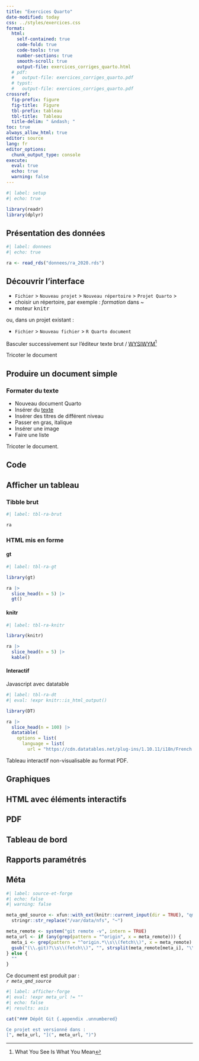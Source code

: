 ---
title: "Exercices Quarto"
date-modified: today
css: ../styles/exercices.css
format: 
  html:
    self-contained: true
    code-fold: true
    code-tools: true
    number-sections: true
    smooth-scroll: true
    output-file: exercices_corriges_quarto.html
  # pdf: 
  #   output-file: exercices_corriges_quarto.pdf
  # typst: 
  #   output-file: exercices_corriges_quarto.pdf
crossref:
  fig-prefix: figure
  fig-title:  Figure
  tbl-prefix: tableau
  tbl-title:  Tableau
  title-delim: " &ndash; "
toc: true
always_allow_html: true
editor: source
lang: fr
editor_options: 
  chunk_output_type: console
execute: 
  eval: true
  echo: true
  warning: false
---

```{r}
#| label: setup
#| echo: true

library(readr)
library(dplyr)
```


## Présentation des données {.unnumbered}

```{r}
#| label: donnees
#| echo: true

ra <- read_rds("donnees/ra_2020.rds") 
```


## Découvrir l'interface {#interface}

- `Fichier` \> `Nouveau projet` \> `Nouveau répertoire` \> `Projet Quarto` \>
- choisir un répertoire, par exemple : *formation* dans *~*  
- moteur <kbd>knitr</kbd>

ou, dans un projet existant : 

- `Fichier` \> `Nouveau fichier` \> `R Quarto document`

Basculer successivement sur l'éditeur texte brut / [WYSIWYM](https://en.wikipedia.org/wiki/WYSIWYM)[^wysiwym]

[^wysiwym]: What You See Is What You Mean

Tricoter le document

## Produire un document simple {#doc-simple}

### Formater du texte

- Nouveau document Quarto
- Insérer du [texte](https://fr.lipsum.com/feed/html)
- Insérer des titres de différent niveau
- Passer en gras, italique
- Insérer une image
- Faire une liste

Tricoter le document.

## Code {#code}


## Afficher un tableau {#tableau}

### Tibble brut

```{r}
#| label: tbl-ra-brut

ra
```

### HTML mis en forme

::: {.panel-tabset}

#### gt

```{r}
#| label: tbl-ra-gt

library(gt)

ra |> 
  slice_head(n = 5) |> 
  gt()
```

#### knitr

```{r}
#| label: tbl-ra-knitr

library(knitr)

ra |> 
  slice_head(n = 5) |> 
  kable()
```
:::

#### Interactif

Javascript avec datatable

```{r}
#| label: tbl-ra-dt
#| eval: !expr knitr::is_html_output() 

library(DT)

ra |> 
  slice_head(n = 100) |> 
  datatable(
    options = list(
      language = list(
        url = "https://cdn.datatables.net/plug-ins/1.10.11/i18n/French.json")))
```

::: {.content-visible when-format="pdf"}
Tableau interactif non-visualisable au format PDF.
:::

## Graphiques


## HTML avec éléments interactifs


## PDF


## Tableau de bord


## Rapports paramétrés


## Méta {.appendix .unnumbered}

```{r}
#| label: source-et-forge
#| echo: false
#| warning: false

meta_qmd_source <- xfun::with_ext(knitr::current_input(dir = TRUE), "qmd") |> 
  stringr::str_replace("/var/data/nfs", "~")

meta_remote <- system("git remote -v", intern = TRUE)
meta_url <- if (any(grep(pattern = "^origin", x = meta_remote))) {
  meta_i <- grep(pattern = "^origin.*\\s\\(fetch\\)", x = meta_remote)
  gsub("(\\.git)?\\s\\(fetch\\)", "", strsplit(meta_remote[meta_i], "\\t")[[1]][[2]])
} else {
  ""
}
```

Ce document est produit par :  
  *`r meta_qmd_source`*
  
```{r}
#| label: afficher-forge
#| eval: !expr meta_url != ""
#| echo: false
#| results: asis

cat("### Dépôt Git {.appendix .unnumbered}

Ce projet est versionné dans :  
[", meta_url, "](", meta_url, ")")
```


